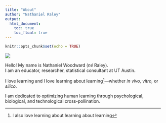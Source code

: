 ```yaml
---
title: "About"
author: "Nathaniel Raley"
output:
  html_document:
    toc: true
    toc_float: true
---
```


```r
knitr::opts_chunk$set(echo = TRUE)
```

![](grm3.png)

Hello! My name is Nathaniel Woodward (*né* Raley).   
I am an educator, researcher, statistical consultant at UT Austin. 

I love learning and I love learning about learning[^1]---whether *in vivo, vitro,* or *silico*.

I am dedicated to optimizing human learning through psychological, biological, and technological cross-pollination. 




<!--My life's work is how life works
I believe that in addition to improving the quality and availability of education, an enduring love of learning should be the aim of every educator and the prerogative of every child. Further, I feel that urgent effort is needed to optimize student learning---increasing the efficacy of education will generate advancements at present unfathomable in the total amount of knowledge and truth in the world. Still more powerful pedagogies will result, fueling a feedback loop that will push our species onward and upward over critical thresholds in discovery. Only an optimally educated humanity will be equipped to solve today’s most pressing problems and to safeguard a future for our posterity

mechanics of memory

In both my teaching and my research, my guiding purpose is to improve students’ lifetime learning outcomes---to provide students with meaningful learning experiences that lead to durable, flexible knowledge; to show them how enjoyable learning can be so that they are motivated to pursue knowledge for its own sake; and to give them the cognitive and meta-cognitive skills they need to pursue their independent
inquiry effectively and efficiently.


Realize, though, that "living" and "learning" are mutually entailing and thus functionally equivalent: both terms imply changes in the state of a system with respect to its environment, given a unique history of such interactions.

Integrating over your every lesson-learned gives more than just what you know... it's who you are! A “tree of life” and a “tree of knowledge” have proverbial roots in most every culture, but if you dig beneath the surface you find that they grow together---like Baucis and Philemon of myth, or the great Pando of Utah, they are the same tree! (Some have preferred rhizome.) 

"you live and you learn." But this is tautological: to live is to learn!



#Research



#Teaching

Here is a platitude, but wait and I'll unpack it: "To be a good teacher is to be a good student."

For as long as I can remember, people have always asked me what I'm smiling about, and I've never known how to respond. Is my excitement shameful? Do I need an excuse for being happy? Like a rising tide, my unflagging positivity has always buoyed those around me. In middle school, I was voted "Friendliest" and in high school, my graduating class of almost 800 students crowned me "Class Clown" (see Figure 1). This unconscious aspect of my personality is still serving me well to this day. Here is a representative comment I received from a student on a course-instructor survey in 2015: "I never saw him without a big smile on his face.  He was always eager to help out in class and enthusiastic when it came to explaining the material." 

Since that time, I have come to realize that my abiding good-cheer springs from a deep Love of Learning that infuses my every moment with excitement and personal meaning. When you love learning, life is transformed from a thing that happens to you into into a first-person quest for truth, beauty, and goodness: new experiences are mingled with old ones in the crucible of your imagination, producing ever-better mental models of reality, connecting previously unrelated ideas to form new patterns, new visions about the way things are... Once set aflame, this passion for personal truth is continually stoked by the small thrill of every realization and sustained by our profound need to bring order to ourselves and to the cosmos---the conviction that the universe will prove to make some final sense. A joy of learning suffuses life with meaning! It is the essence of education and the prerogative of every human being! We should all feel the tug of curiosity, the engulfing flow of discovery and problem-solving, the sheer awe of finally ``getting it.'' Every little epiphany is worth its weight in gold; the final product of your every lesson-learned is far more what you know, it is who you are!

But if you are reading this, a lot of "life" has already happened to you: many formative experiences are now well in our past, and from them, relatively stable identities have emerged. Along the way, our schools and workplaces have communicated the view life is a series of repetitive, unenjoyable duties done grudgingly in exchange for material rewards or social status. But life is not about following directions, or even giving them; no, it is about making new directions, your own directions! To do this requires freeing one's soul from the sedative cocoon of daily routines and instant gratification long enough to realize that there is still real mystery out in the world, still an infinitude of unrealized possibilities for your future self, still countless unanswered questions and fundamental problems that have become hidden underneath all the artificial cruft of modern life. The first task of an educator is to inspire students, to bring these timeless human issues and ultimate scientific questions into the light of day and to make a case for alternative lifestyles guided by such questions[^3] (I leave them as an exercise for the reader). If these questions do not pull all students into their orbit, then at least they have raised awareness of human incompleteness and conflictedness: discontent and the awareness of alternatives is the starting-point of much meaningful intellectual activity! In the words of Allan Bloom, 

> The passions should be bound up in the glorious project of fulfilling human 
> nature and searching for final truths, and this binding should be the goal of 
> education.''  

Students who love to learn will seek meaning, truth, and enjoyment in everything they do---and they will find it.  


#Site

In August 2017, I migrated my blog and personal website from blogger/AWS to GitHub/Netlify so I could blog more simply straight from R Studio using the [**blogdown**](https://github.com/rstudio/blogdown) package developed by Yihui Xie. Indeed, this site is adapted from [his](https://github.com/yihui/hugo-lithium-theme) adaptation of [J. Rutheiser's original](https://github.com/jrutheiser/hugo-lithium-theme).


#Personal


I also like pestering my cats[^], warbling, juggling[^], timed games on grids[^],
recreational mathematics, general knowledge trivia, and most fermented comestibles. 
If I were a nonhuman animal, I have it on good authority that I would be an [umbrella cockatoo](http://en.wikipedia.org/wiki/Umbrella_cockatoo#Gallery).

> quotation quotation quotation
> quotation quotation quotation
> quotation quotation quotation





[^2]: ![](minesweeper.jpg)
[^3]:
-->

[^1]: I also love learning about learning about learning